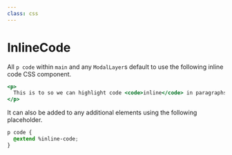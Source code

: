 ```yaml
---
class: css
---
```

# InlineCode

All `p code` within `main` and any `ModalLayer`s default to use the following
inline code CSS component.

```hbs preview-template
<p>
  This is to so we can highlight code <code>inline</code> in paragraphs and such-like.
</p>
```

It can also be added to any additional elements using the following
placeholder.

```css
p code {
  @extend %inline-code;
}
```
